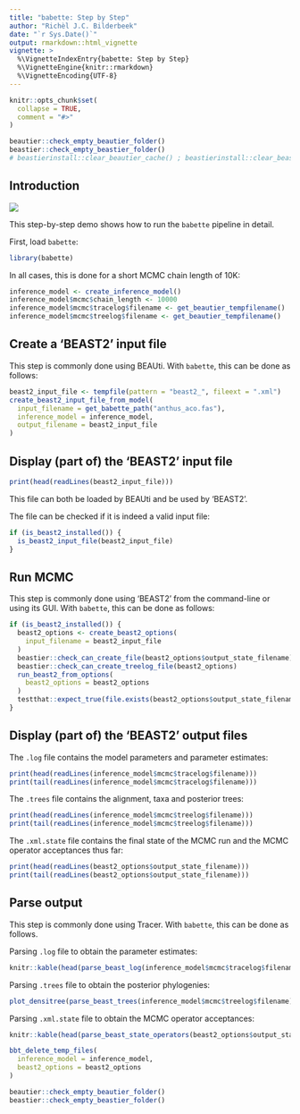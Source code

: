 ```yaml
---
title: "babette: Step by Step"
author: "Richèl J.C. Bilderbeek"
date: "`r Sys.Date()`"
output: rmarkdown::html_vignette
vignette: >
  %\VignetteIndexEntry{babette: Step by Step}
  %\VignetteEngine{knitr::rmarkdown}
  %\VignetteEncoding{UTF-8}
---
```


```r
knitr::opts_chunk$set(
  collapse = TRUE,
  comment = "#>"
)
```

```r
beautier::check_empty_beautier_folder()
beastier::check_empty_beastier_folder()
# beastierinstall::clear_beautier_cache() ; beastierinstall::clear_beastier_cache() # nolint
```


## Introduction

![](babette_logo.png)

This step-by-step demo shows how to run the `babette` pipeline in detail.

First, load `babette`:

```r
library(babette)
```

In all cases, this is done for a short MCMC chain length of 10K:

```r
inference_model <- create_inference_model()
inference_model$mcmc$chain_length <- 10000
inference_model$mcmc$tracelog$filename <- get_beautier_tempfilename()
inference_model$mcmc$treelog$filename <- get_beautier_tempfilename()
```

## Create a 'BEAST2' input file

This step is commonly done using BEAUti.
With `babette`, this can be done as follows:

```r
beast2_input_file <- tempfile(pattern = "beast2_", fileext = ".xml")
create_beast2_input_file_from_model(
  input_filename = get_babette_path("anthus_aco.fas"),
  inference_model = inference_model,
  output_filename = beast2_input_file
)
```

## Display (part of) the 'BEAST2' input file

```r
print(head(readLines(beast2_input_file)))
```

This file can both be loaded by BEAUti and be used by 'BEAST2'.

The file can be checked if it is indeed a valid input file:

```r
if (is_beast2_installed()) {
  is_beast2_input_file(beast2_input_file)
}
```

## Run MCMC

This step is commonly done using 'BEAST2' from the command-line or using its GUI.
With `babette`, this can be done as follows:

```r
if (is_beast2_installed()) {
  beast2_options <- create_beast2_options(
    input_filename = beast2_input_file
  )
  beastier::check_can_create_file(beast2_options$output_state_filename)
  beastier::check_can_create_treelog_file(beast2_options)
  run_beast2_from_options(
    beast2_options = beast2_options
  )
  testthat::expect_true(file.exists(beast2_options$output_state_filename))
}
```

## Display (part of) the 'BEAST2' output files

The `.log` file contains the model parameters and parameter estimates:

```r
print(head(readLines(inference_model$mcmc$tracelog$filename)))
print(tail(readLines(inference_model$mcmc$tracelog$filename)))
```

The `.trees` file contains the alignment, taxa and posterior trees:

```r
print(head(readLines(inference_model$mcmc$treelog$filename)))
print(tail(readLines(inference_model$mcmc$treelog$filename)))
```

The `.xml.state` file contains the final state of the MCMC run and the
MCMC operator acceptances thus far:

```r
print(head(readLines(beast2_options$output_state_filename)))
print(tail(readLines(beast2_options$output_state_filename)))
```

## Parse output

This step is commonly done using Tracer.
With `babette`, this can be done as follows.

Parsing `.log` file to obtain the parameter estimates:

```r
knitr::kable(head(parse_beast_log(inference_model$mcmc$tracelog$filename)))
```

Parsing `.trees` file to obtain the posterior phylogenies:

```r
plot_densitree(parse_beast_trees(inference_model$mcmc$treelog$filename))
```

Parsing `.xml.state` file to obtain the MCMC operator acceptances:

```r
knitr::kable(head(parse_beast_state_operators(beast2_options$output_state_filename)))
```

```r
bbt_delete_temp_files(
  inference_model = inference_model,
  beast2_options = beast2_options
)
```


```r
beautier::check_empty_beautier_folder()
beastier::check_empty_beastier_folder()
```
